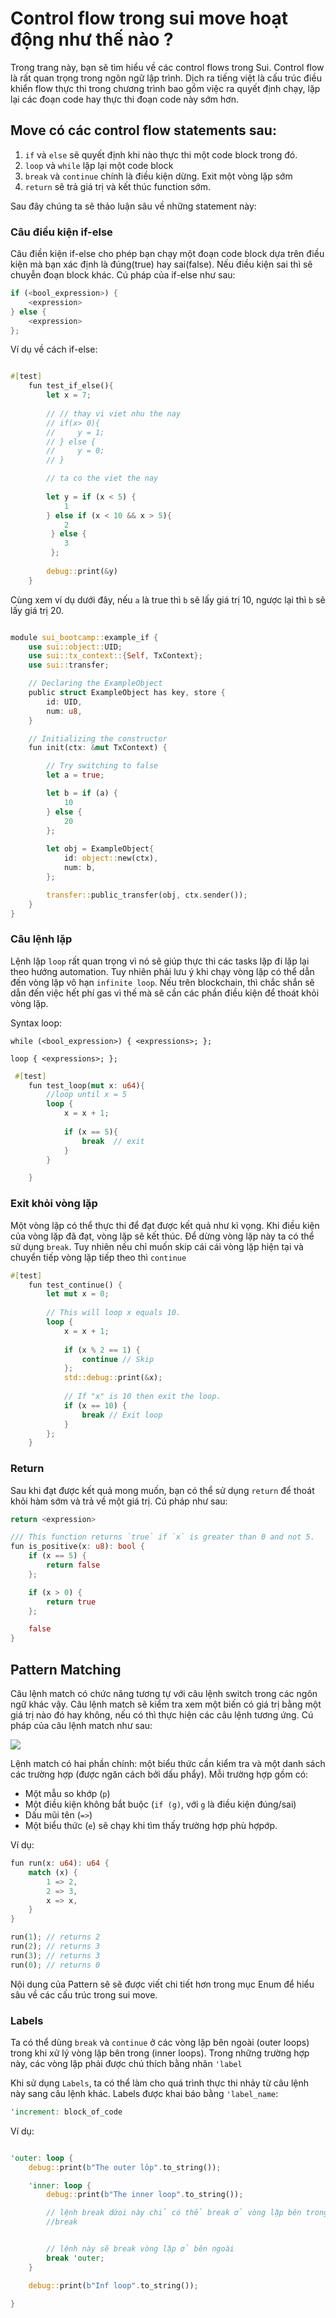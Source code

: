 
# Control flow trong sui move hoạt động như thế nào ? 

Trong trang này, bạn sẽ tìm hiểu về các control flows trong Sui. Control flow là rất quan trọng trong ngôn ngữ lập trình. Dịch ra tiếng việt là cấu trúc điều khiển flow thực thi trong chương trình bao gồm việc ra quyết định chạy, lặp lại các đoạn code hay thực thi đoạn code này sớm hơn. 

## Move có các control flow statements sau: 
1. `if` và `else` sẽ quyết định khi nào thực thi một code block trong đó.
2. `loop` và `while` lặp lại một code block 
3. `break` và `continue` chính là điều kiện dừng. Exit một vòng lặp sớm 
4. `return` sẽ trả giá trị và kết thúc function sớm.

Sau đây chúng ta sẽ thảo luận sâu về những statement này: 

### Câu điều kiện if-else 

Câu điền kiện if-else cho phép bạn chạy một đoạn code block dựa trên điều kiện mà bạn xác định là đúng(true) hay sai(false). Nếu điều kiện sai thì sẽ chuyễn đoạn block khác. Cú pháp của if-else như sau: 
```rust
if (<bool_expression>) {
	<expression> 
} else {
	<expression>
};
```

Ví dụ về cách if-else:
```rust

#[test] 
    fun test_if_else(){
        let x = 7;
        
        // // thay vi viet nhu the nay 
        // if(x> 0){
        //     y = 1;
        // } else {
        //     y = 0;
        // }

        // ta co the viet the nay 
        
        let y = if (x < 5) {
            1
        } else if (x < 10 && x > 5){
            2
         } else {
            3
         };
        
        debug::print(&y)
    }

```


Cùng xem ví dụ dưới đây, nếu `a` là true thì `b` sẽ lấy giá trị 10, ngược lại thì `b` sẽ lấy giá trị 20. 

```rust

module sui_bootcamp::example_if {
	use sui::object::UID;
	use sui::tx_context::{Self, TxContext};
    use sui::transfer;

	// Declaring the ExampleObject
	public struct ExampleObject has key, store {
		id: UID,
		num: u8,
	}

	// Initializing the constructor
	fun init(ctx: &mut TxContext) {

		// Try switching to false
		let a = true;

		let b = if (a) {
			10
		} else {
			20
		};
		
		let obj = ExampleObject{
			id: object::new(ctx),
			num: b,
		};

        transfer::public_transfer(obj, ctx.sender());
	}
}

```

### Câu lệnh lặp
Lệnh lặp `loop` rất quan trọng vì nó sẽ giúp thực thi các tasks lặp đi lặp lại theo hướng automation. Tuy nhiên phải lưu ý khi chạy vòng lặp có thể dẫn đến vòng lặp vô hạn `infinite loop`. Nếu trên blockchain, thì chắc shắn sẽ dẫn đến việc hết phí gas vì thế mà sẽ cần các phần điều kiện để thoát khỏi vòng lặp. 

Syntax loop: 

```
while (<bool_expression>) { <expressions>; };

loop { <expressions>; };

```

```rust
 #[test]
    fun test_loop(mut x: u64){
        //loop until x = 5
        loop {
            x = x + 1;
        
            if (x == 5){ 
                break  // exit 
            }
        }

    }
```




### Exit khỏi vòng lặp 

Một vòng lặp có thể thực thi để đạt được kết quả như kì vọng. Khi điều kiện của vòng lặp đã đạt, vòng lặp sẽ kết thúc. Để dừng vòng lặp này ta có thể sử dụng `break`. Tuy nhiên nếu chỉ muốn skip cái cái vòng lặp hiện tại và chuyển tiếp vòng lặp tiếp theo thì `continue`


```rust
#[test]
    fun test_continue() {
        let mut x = 0;
    
        // This will loop x equals 10.
        loop {
            x = x + 1;
    
            if (x % 2 == 1) {
                continue // Skip 
            };
            std::debug::print(&x);
    
            // If "x" is 10 then exit the loop.
            if (x == 10) {
                break // Exit loop
            }
        };
    }
```



### Return 

Sau khi đạt được kết quả mong muốn, bạn có thể sử dụng `return` để thoát khỏi hàm sớm và trả về một giá trị. Cú pháp như sau:

```rust 
return <expression>
```



```rust
/// This function returns `true` if `x` is greater than 0 and not 5.
fun is_positive(x: u8): bool {
	if (x == 5) {
		return false
	};

	if (x > 0) {
		return true
	};

	false
}

```


## Pattern Matching 

Câu lệnh match có chức năng tương tự với câu lệnh switch trong các ngôn ngữ khác vậy. Câu lệnh match sẽ kiểm tra xem một biến có giá trị bằng một giá trị nào đó hay không, nếu có thì thực hiện các câu lệnh tương ứng. Cú pháp của câu lệnh match như sau:

![](../assets/Basic_Move_Programming_image/matching_example.png)

Lệnh match có hai phần chính: một biểu thức cần kiểm tra và một danh sách các trường hợp (được ngăn cách bởi dấu phẩy). Mỗi trường hợp gồm có:

- Một mẫu so khớp (`p`)
- Một điều kiện không bắt buộc (`if (g)`, với `g` là điều kiện đúng/sai)
- Dấu mũi tên (`=>`)
- Một biểu thức (`e`) sẽ chạy khi tìm thấy trường hợp phù hợpớp. 


Ví dụ: 

```rust
fun run(x: u64): u64 {
    match (x) {
        1 => 2,
        2 => 3,
        x => x,
    }
}

run(1); // returns 2
run(2); // returns 3
run(3); // returns 3
run(0); // returns 0

```

Nội dung của Pattern sẽ sẽ được viết chi tiết hơn trong mục Enum để hiểu sâu về các cấu trúc trong sui move.



### Labels 
Ta có thể dùng `break` và `continue` ở các vòng lặp bên ngoài (outer loops) trong khi xử lý vòng lặp bên trong (inner loops). Trong những trường hợp này, các vòng lặp phải được chú thích bằng nhãn `'label`

Khi sử dụng `Labels`, ta có thể làm cho quá trình thực thi nhảy từ câu lệnh này sang câu lệnh khác. Labels được khai báo bằng `'label_name`: 

```rust
'increment: block_of_code
```

Ví dụ: 


```rust 

'outer: loop { 
    debug::print(b"The outer lôp".to_string());

    'inner: loop {
        debug::print(b"The inner loop".to_string());

        // lệnh break dứoi này chỉ có thể break ở vòng lặp bên trong do không có nhãn 
        //break


        // lệnh này sẽ break vòng lặp ở bên ngoài 
        break 'outer;
    }   

    debug::print(b"Inf loop".to_string());

}
```


